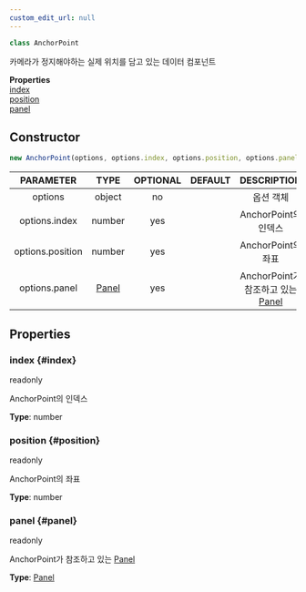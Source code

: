 ```yaml
---
custom_edit_url: null
---
```


```ts
class AnchorPoint
```
카메라가 정지해야하는 실제 위치를 담고 있는 데이터 컴포넌트

<div className="container">
  <div className="row mb-2"><div className="col col--12"><strong>Properties</strong></div></div>
  <div className="row"><div className="col col--12"><a href="#index">index</a><br/><a href="#position">position</a><br/><a href="#panel">panel</a></div></div>
</div>

## Constructor
```ts
new AnchorPoint(options, options.index, options.position, options.panel)
```
|PARAMETER|TYPE|OPTIONAL|DEFAULT|DESCRIPTION|
|:---:|:---:|:---:|:---:|:---:|
|options|object|no||옵션 객체|
|options.index|number|yes||AnchorPoint의 인덱스|
|options.position|number|yes||AnchorPoint의 좌표|
|options.panel|[Panel](Panel)|yes||AnchorPoint가 참조하고 있는 [Panel](Panel)|

## Properties

### index {#index}

<div className="bulma-tags">
  <span className="bulma-tag is-warning">readonly</span>
</div>

AnchorPoint의 인덱스

**Type**: number

### position {#position}

<div className="bulma-tags">
  <span className="bulma-tag is-warning">readonly</span>
</div>

AnchorPoint의 좌표

**Type**: number

### panel {#panel}

<div className="bulma-tags">
  <span className="bulma-tag is-warning">readonly</span>
</div>

AnchorPoint가 참조하고 있는 [Panel](Panel)

**Type**: [Panel](Panel)

